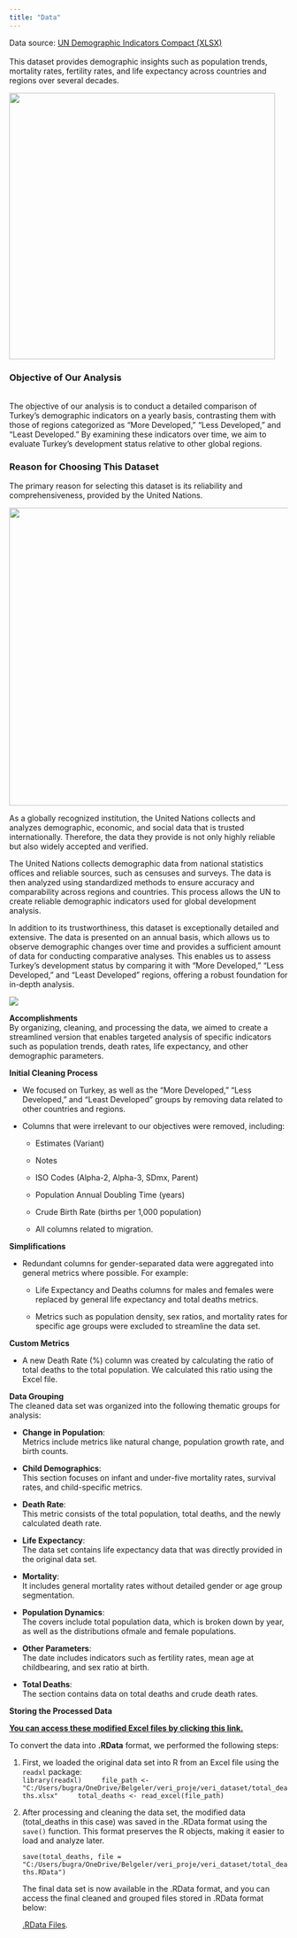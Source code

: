 ```yaml
---
title: "Data"
---
```


Data source: [UN Demographic Indicators Compact (XLSX)](https://population.un.org/wpp/assets/Excel%20Files/1_Indicator%20(Standard)/EXCEL_FILES/1_General/WPP2024_GEN_F01_DEMOGRAPHIC_INDICATORS_COMPACT.xlsx)\
\
This dataset provides demographic insights such as population trends, mortality rates, fertility rates, and life expectancy across countries and regions over several decades.

![](images/9c7f7564-7982-4e10-baea-6dcab0ea78b5.jpg){fig-align="center" width="481"}

### Objective of Our Analysis

\
The objective of our analysis is to conduct a detailed comparison of Turkey's demographic indicators on a yearly basis, contrasting them with those of regions categorized as "More Developed," "Less Developed," and "Least Developed." By examining these indicators over time, we aim to evaluate Turkey's development status relative to other global regions.

### Reason for Choosing This Dataset

The primary reason for selecting this dataset is its reliability and comprehensiveness, provided by the United Nations.

![](images/Flag_of_the_United_Nations.jpeg){fig-align="center" width="538"}

As a globally recognized institution, the United Nations collects and analyzes demographic, economic, and social data that is trusted internationally. Therefore, the data they provide is not only highly reliable but also widely accepted and verified.

The United Nations collects demographic data from national statistics offices and reliable sources, such as censuses and surveys. The data is then analyzed using standardized methods to ensure accuracy and comparability across regions and countries. This process allows the UN to create reliable demographic indicators used for global development analysis.

In addition to its trustworthiness, this dataset is exceptionally detailed and extensive. The data is presented on an annual basis, which allows us to observe demographic changes over time and provides a sufficient amount of data for conducting comparative analyses. This enables us to assess Turkey's development status by comparing it with "More Developed," "Less Developed," and "Least Developed" regions, offering a robust foundation for in-depth analysis.

![](images/comparison.jpeg){fig-align="center"}

**Accomplishments**\
By organizing, cleaning, and processing the data, we aimed to create a streamlined version that enables targeted analysis of specific indicators such as population trends, death rates, life expectancy, and other demographic parameters.\

**Initial Cleaning Process**

-   We focused on Turkey, as well as the "More Developed," "Less Developed," and "Least Developed" groups by removing data related to other countries and regions.

-   Columns that were irrelevant to our objectives were removed, including:

    -   Estimates (Variant)

    -   Notes

    -   ISO Codes (Alpha-2, Alpha-3, SDmx, Parent)

    -   Population Annual Doubling Time (years)

    -   Crude Birth Rate (births per 1,000 population)

    -   All columns related to migration.

**Simplifications**

-   Redundant columns for gender-separated data were aggregated into general metrics where possible. For example:

    -   Life Expectancy and Deaths columns for males and females were replaced by general life expectancy and total deaths metrics.

    -   Metrics such as population density, sex ratios, and mortality rates for specific age groups were excluded to streamline the data set.

**Custom Metrics**

-   A new Death Rate (%) column was created by calculating the ratio of total deaths to the total population. We calculated this ratio using the Excel file.

**Data Grouping**\
The cleaned data set was organized into the following thematic groups for analysis:

-   **Change in Population**:\
    Metrics include metrics like natural change, population growth rate, and birth counts.

-   **Child Demographics**:\
    This section focuses on infant and under-five mortality rates, survival rates, and child-specific metrics.

-   **Death Rate**:\
    This metric consists of the total population, total deaths, and the newly calculated death rate.

-   **Life Expectancy**:\
    The data set contains life expectancy data that was directly provided in the original data set.

-   **Mortality**:\
    It includes general mortality rates without detailed gender or age group segmentation.

-   **Population Dynamics**:\
    The covers include total population data, which is broken down by year, as well as the distributions ofmale and female populations.

-   **Other Parameters**:\
    The date includes indicators such as fertility rates, mean age at childbearing, and sex ratio at birth.

-   **Total Deaths**:\
    The section contains data on total deaths and crude death rates.

**Storing the Processed Data**

[**You can access these modified Excel files by clicking this link.**](https://drive.google.com/drive/folders/1XD91Kzkd74GY1_iuuhg32hsk93ZFlIO_?usp=sharing)

To convert the data into **.RData** format, we performed the following steps:

1.  First, we loaded the original data set into R from an Excel file using the `readxl` package:\
    `library(readxl)     file_path <- "C:/Users/bugra/OneDrive/Belgeler/veri_proje/veri_dataset/total_deaths.xlsx"     total_deaths <- read_excel(file_path)`

2.  After processing and cleaning the data set, the modified data (total_deaths in this case) was saved in the .RData format using the `save()` function. This format preserves the R objects, making it easier to load and analyze later.

    `save(total_deaths, file = "C:/Users/bugra/OneDrive/Belgeler/veri_proje/veri_dataset/total_deaths.RData")`

    The final data set is now available in the .RData format, and you can access the final cleaned and grouped files stored in .RData format below:

    [.RData Files](https://drive.google.com/drive/folders/1xH4i0-jM0OMhSljotZpxiy-VuX3_etGw?usp=sharing).
